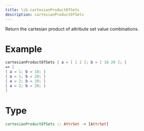 ```yaml
---
title: lib.cartesianProductOfSets
description: cartesianProductOfSets
---
```



Return the cartesian product of attribute set value combinations.

# Example

```nix
cartesianProductOfSets { a = [ 1 2 ]; b = [ 10 20 ]; }
=> [
{ a = 1; b = 10; }
{ a = 1; b = 20; }
{ a = 2; b = 10; }
{ a = 2; b = 20; }
]
```

# Type

```haskell
cartesianProductOfSets :: AttrSet -> [AttrSet]
```

